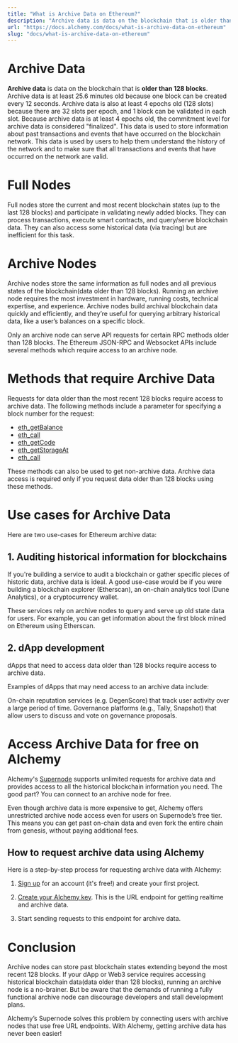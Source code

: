 ```yaml
---
title: "What is Archive Data on Ethereum?"
description: "Archive data is data on the blockchain that is older than 128 blocks, which is approximately 4 epochs or 25.6 minutes old"
url: "https://docs.alchemy.com/docs/what-is-archive-data-on-ethereum"
slug: "docs/what-is-archive-data-on-ethereum"
---
```


# Archive Data

**Archive data** is data on the blockchain that is **older than 128 blocks**. Archive data is at least 25.6 minutes old because one block can be created every 12 seconds. Archive data is also at least 4 epochs old (128 slots) because there are 32 slots per epoch, and 1 block can be validated in each slot. Because archive data is at least 4 epochs old, the commitment level for archive data is considered "finalized". This data is used to store information about past transactions and events that have occurred on the blockchain network. This data is used by users to help them understand the history of the network and to make sure that all transactions and events that have occurred on the network are valid.

# Full Nodes

Full nodes store the current and most recent blockchain states (up to the last 128 blocks) and participate in validating newly added blocks. They can process transactions, execute smart contracts, and query/serve blockchain data. They can also access some historical data (via tracing) but are inefficient for this task.

# Archive Nodes

Archive nodes store the same information as full nodes and all previous states of the blockchain(data older than 128 blocks). Running an archive node requires the most investment in hardware, running costs, technical expertise, and experience. Archive nodes build archival blockchain data quickly and efficiently, and they’re useful for querying arbitrary historical data, like a user’s balances on a specific block.

Only an archive node can serve API requests for certain RPC methods older than 128 blocks. The Ethereum JSON-RPC and Websocket APIs include several methods which require access to an archive node.

# Methods that require Archive Data

Requests for data older than the most recent 128 blocks require access to archive data. The following methods include a parameter for specifying a block number for the request:

* [eth\_getBalance](/reference/eth-getbalance)
* [eth\_call](/reference/eth-call)
* [eth\_getCode](/reference/eth-getcode)
* [eth\_getStorageAt](/reference/eth-getstorageat)
* [eth\_call](/reference/eth-call)

<Info>
  These methods can also be used to get non-archive data. Archive data access is required only if you request data older than 128 blocks using these methods.
</Info>

# Use cases for Archive Data

Here are two use-cases for Ethereum archive data:

## 1. Auditing historical information for blockchains

If you're building a service to audit a blockchain or gather specific pieces of historic data, archive data is ideal. A good use-case would be if you were building a blockchain explorer (Etherscan), an on-chain analytics tool (Dune Analytics), or a cryptocurrency wallet.

These services rely on archive nodes to query and serve up old state data for users. For example, you can get information about the first block mined on Ethereum using Etherscan.

## 2. dApp development

dApps that need to access data older than 128 blocks require access to archive data.

Examples of dApps that may need access to an archive data include:

On-chain reputation services (e.g. DegenScore) that track user activity over a large period of time. Governance platforms (e.g., Tally, Snapshot) that allow users to discuss and vote on governance proposals.

# Access Archive Data for free on Alchemy

Alchemy's [Supernode](https://www.alchemy.com/supernode) supports unlimited requests for archive data and provides access to all the historical blockchain information you need. The good part? You can connect to an archive node for free.

Even though archive data is more expensive to get, Alchemy offers unrestricted archive node access even for users on Supernode’s free tier. This means you can get past on-chain data and even fork the entire chain from genesis, without paying additional fees.

## How to request archive data using Alchemy

Here is a step-by-step process for requesting archive data with Alchemy:

1. [Sign up](https://alchemy.com/?a=archive-data-guide) for an account (it's free!) and create your first project.

2. [Create your Alchemy key](https://docs.alchemy.com/alchemy/introduction/getting-started). This is the URL endpoint for getting realtime and archive data.

3. Start sending requests to this endpoint for archive data.

# Conclusion

Archive nodes can store past blockchain states extending beyond the most recent 128 blocks. If your dApp or Web3 service requires accessing historical blockchain data(data older than 128 blocks), running an archive node is a no-brainer. But be aware that the demands of running a fully functional archive node can discourage developers and stall development plans.

Alchemy’s Supernode solves this problem by connecting users with archive nodes that use free URL endpoints. With Alchemy, getting archive data has never been easier!
